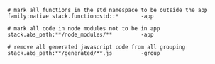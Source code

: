 ```discover {tabTitle: Enhancement Rules}
# mark all functions in the std namespace to be outside the app
family:native stack.function:std::*       -app

# mark all code in node modules not to be in app
stack.abs_path:**/node_modules/**         -app

# remove all generated javascript code from all grouping
stack.abs_path:**/generated/**.js         -group
```
